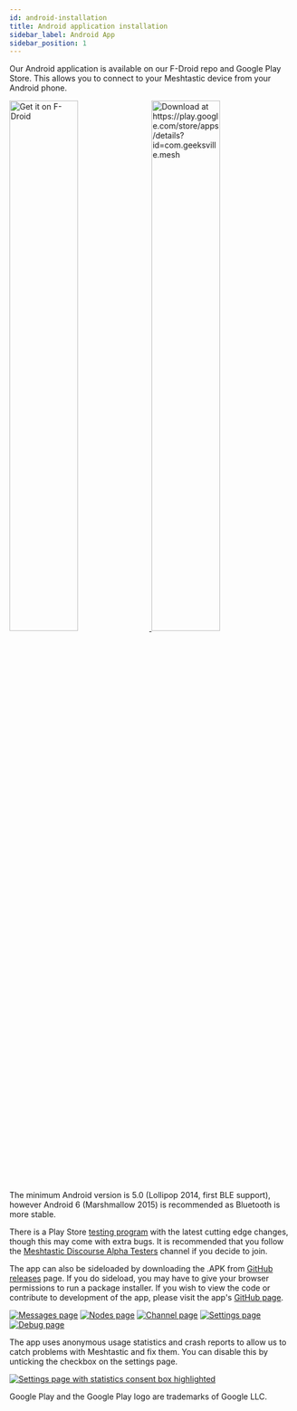 ```yaml
---
id: android-installation
title: Android application installation
sidebar_label: Android App
sidebar_position: 1
---
```


Our Android application is available on our F-Droid repo and Google Play Store. This allows you to connect to your Meshtastic device from your Android phone.

<p float="center">
  <a href="https://mesh.tastic.app/fdroid/repo">
    <img alt="Get it on F-Droid"
      src="https://fdroid.gitlab.io/artwork/badge/get-it-on.png"
      width="49%"/>
  </a>
  <a href="https://play.google.com/store/apps/details?id=com.geeksville.mesh">
    <img alt="Download at https://play.google.com/store/apps/details?id=com.geeksville.mesh"
      src="https://play.google.com/intl/en_us/badges/static/images/badges/en_badge_web_generic.png"
      width="49%"/>
  </a>
</p>

The minimum Android version is 5.0 (Lollipop 2014, first BLE support), however Android 6 (Marshmallow 2015) is recommended as Bluetooth is more stable.

There is a Play Store [testing program](https://play.google.com/apps/testing/com.geeksville.mesh) with the latest cutting edge changes, though this may come with extra bugs. It is recommended that you follow the [Meshtastic Discourse Alpha Testers](https://meshtastic.discourse.group/c/development/alpha-testers) channel if you decide to join.

The app can also be sideloaded by downloading the .APK from <a href="https://github.com/meshtastic/Meshtastic-Android/releases/latest">GitHub releases</a> page. If you do sideload, you may have to give your browser permissions to run a package installer. If you wish to view the code or contribute to development of the app, please visit the app's <a href="https://github.com/meshtastic/Meshtastic-Android">GitHub page</a>.

[![Messages page](/img/android/android-messages-sm.png)](/img/android/android-messages-sm.png) [![Nodes page](/img/android/android-nodes-sm.png)](/img/android/android-nodes.png) [![Channel page](/img/android/android-channel-sm.png)](/img/android/android-channel.png) [![Settings page](/img/android/android-settings-sm.png)](/img/android/android-settings.png) [![Debug page](/img/android/android-debug-sm.png)](/img/android/android-debug.png)

The app uses anonymous usage statistics and crash reports to allow us to catch problems with Meshtastic and fix them. You can disable this by unticking the checkbox on the settings page.

[![Settings page with statistics consent box highlighted](/img/android/android-stats-consent-sm.png)](/img/android/android-stats-consent.png)

Google Play and the Google Play logo are trademarks of Google LLC.
